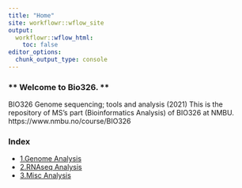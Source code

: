 ```yaml
---
title: "Home"
site: workflowr::wflow_site
output:
  workflowr::wflow_html:
    toc: false
editor_options:
  chunk_output_type: console
---
```


### ** Welcome to Bio326. **
BIO326 Genome sequencing; tools and analysis (2021)
This is the repository of MS's part (Bioinformatics Analysis) of BIO326 at NMBU. https://www.nmbu.no/course/BIO326


### **Index**
* [1.Genome Analysis](Bio326.genome.html)
* [2.RNAseq Analysis](Bio326.RNAseq.html)
* [3.Misc Analysis](Bio326.misc.html)
